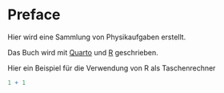 # Preface {.unnumbered}

Hier wird eine Sammlung von Physikaufgaben erstellt.

Das Buch wird mit [Quarto](https://quarto.org/docs/books) und [R](https://www.r-project.org/) geschrieben.

Hier ein Beispiel für die Verwendung von R als Taschenrechner

```r
1 + 1
```
